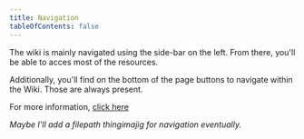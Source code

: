 ```yaml
---
title: Navigation
tableOfContents: false
---
```


The wiki is mainly navigated using the side-bar on the left. 
From there, you'll be able to acces most of the resources. 

Additionally, you'll find on the bottom of the page buttons to navigate within the Wiki. Those are always present.

For more information, [click here](https://www.youtube.com/watch?v=OWR3zMaRKis&pp=ygUebmV2ZXIgZ29ubmEgZ2l2ZSB5b3UgdXAgbm8gYWRz)

*Maybe I'll add a filepath thingimajig for navigation eventually.*
